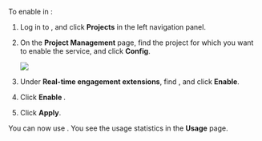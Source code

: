 
To enable <Vg k="MPULL" /> in <Vg k="CONSOLE" />:

1. Log in to <Link to="{{Global.AGORA_CONSOLE_URL}}"><Vg k="CONSOLE" /></Link>, and click **Projects** in the left navigation panel.

2. On the **Project Management** page, find the project for which you want to enable the <Vg k="MPULL" /> service, and click **Config**.

    <img src="https://web-cdn.agora.io/docs-files/1641971834422"/>

3. Under **Real-time engagement extensions**, find **<Vg k="MPULL" />**, and click **Enable**.


4. Click **Enable <Vg k="MPULL" />**.

5. Click **Apply**.

You can now use <Vg k="MPULL" />. You see the usage statistics in the **Usage** page.